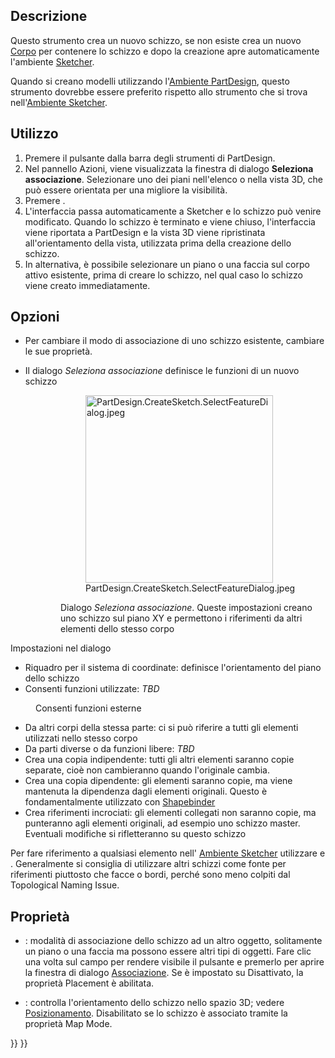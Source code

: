 <languages/>

{{Docnav/it
|[[PartDesign_Body/it|Creare un corpo]]
|[[PartDesign_ShapeBinder/it|Creare un shape binder]]
|[[PartDesign_Workbench/it|PartDesign]]
|IconL=PartDesign_Body.svg
|IconR=PartDesign_ShapeBinder.svg
|IconC=Workbench_PartDesign.svg
}}

{{GuiCommand/it
|Name=PartDesign NewSketch
|Name/it=Crea uno schizzo
|MenuLocation=Schizzo → Crea uno schizzo
|Workbenches=[[PartDesign_Workbench/it|PartDesign]]
|Version=0.17
|SeeAlso=[[Sketcher_NewSketch/it|Sketcher: Crea uno schizzo]]
}}

<span id="Description"></span>
==Descrizione==

Questo strumento crea un nuovo schizzo, se non esiste crea un nuovo [[PartDesign_Body/it|Corpo]] per contenere lo schizzo e dopo la creazione apre automaticamente l'ambiente [[Sketcher_Workbench/it|Sketcher]].

Quando si creano modelli utilizzando l'[[PartDesign_Workbench|Ambiente PartDesign]], questo strumento dovrebbe essere preferito rispetto allo strumento {{Button|[[File:Sketcher_NewSketch.svg|16px]] [[Sketcher_NewSketch/it|Crea uno schizzo]]}} che si trova nell'[[Sketcher_Workbench/it|Ambiente Sketcher]].

<span id="Usage"></span>
==Utilizzo==

# Premere il pulsante {{Button|[[File:PartDesign_NewSketch.svg|16px]] [[PartDesign_NewSketch/it|Crea uno schizzo]]}} dalla barra degli strumenti di PartDesign.
# Nel pannello Azioni, viene visualizzata la finestra di dialogo '''Seleziona associazione'''. Selezionare uno dei piani nell'elenco o nella vista 3D, che può essere orientata per una migliore la visibilità.
# Premere {{Button|OK}}.
# L'interfaccia passa automaticamente a Sketcher e lo schizzo può venire modificato. Quando lo schizzo è terminato e viene chiuso, l'interfaccia viene riportata a PartDesign e la vista 3D viene ripristinata all'orientamento della vista, utilizzata prima della creazione dello schizzo.
# In alternativa, è possibile selezionare un piano o una faccia sul corpo attivo esistente, prima di creare lo schizzo, nel qual caso lo schizzo viene creato immediatamente.

<span id="Options"></span>
== Opzioni ==

* Per cambiare il modo di associazione di uno schizzo esistente, cambiare le sue proprietà{{Emphasis|Map Mode}}.

* Il dialogo ''Seleziona associazione'' definisce le funzioni di un nuovo schizzo
::[[File:PartDesign.CreateSketch.SelectFeatureDialog.jpeg|300px]]
:: Dialogo ''Seleziona associazione''. Queste impostazioni creano uno schizzo sul piano XY e permettono i riferimenti da altri elementi dello stesso corpo

Impostazioni nel dialogo
* Riquadro per il sistema di coordinate: definisce l'orientamento del piano dello schizzo
* Consenti funzioni utilizzate: ''TBD''
: Consenti funzioni esterne
* Da altri corpi della stessa parte: ci si può riferire a tutti gli elementi utilizzati nello stesso corpo
* Da parti diverse o da funzioni libere: ''TBD''
* Crea una copia indipendente: tutti gli altri elementi saranno copie separate, cioè non cambieranno quando l'originale cambia.
* Crea una copia dipendente: gli elementi saranno copie, ma viene mantenuta la dipendenza dagli elementi originali. Questo è fondamentalmente utilizzato con [[PartDesign_ShapeBinder/it|Shapebinder]]
* Crea riferimenti incrociati: gli elementi collegati non saranno copie, ma punteranno agli elementi originali, ad esempio uno schizzo master. Eventuali modifiche si rifletteranno su questo schizzo 

Per fare riferimento a qualsiasi elemento nell' [[Sketcher_Workbench/it|Ambiente Sketcher]] utilizzare {{Button|[[Image:Sketcher_External.svg|16px]] [[Sketcher_External/it|Crea geometria esterna]]}} e {{Button|[[File:Sketcher_CarbonCopy.svg|16px]] [[Sketcher_CarbonCopy/it|Crea copia carbone]]}}. Generalmente si consiglia di utilizzare altri schizzi come fonte per riferimenti piuttosto che facce o bordi, perché sono meno colpiti dal Topological Naming Issue.

<span id="Properties"></span>
== Proprietà ==

* {{PropertyData|Map Mode}}: modalità di associazione dello schizzo ad un altro oggetto, solitamente un piano o una faccia ma possono essere altri tipi di oggetti. Fare clic una volta sul campo per rendere visibile il pulsante {{Button| ...}} e premerlo per aprire la finestra di dialogo [[Part_EditAttachment/it|Associazione]]. Se è impostato su Disattivato, la proprietà Placement è abilitata.
* {{PropertyData|Placement}}: controlla l'orientamento dello schizzo nello spazio 3D; vedere [[Std Placement/it|Posizionamento]]. Disabilitato se lo schizzo è associato tramite la proprietà Map Mode. 


{{Docnav/it
|[[PartDesign_Body/it|Creare un corpo]]
|[[PartDesign_ShapeBinder/it|Creare un shape binder]]
|[[PartDesign_Workbench/it|PartDesign]]
|IconL=PartDesign_Body.svg
|IconR=PartDesign_ShapeBinder.svg
|IconC=Workbench_PartDesign.svg
}}

{{PartDesign Tools navi{{#translation:}}}}
{{Userdocnavi{{#translation:}}}}